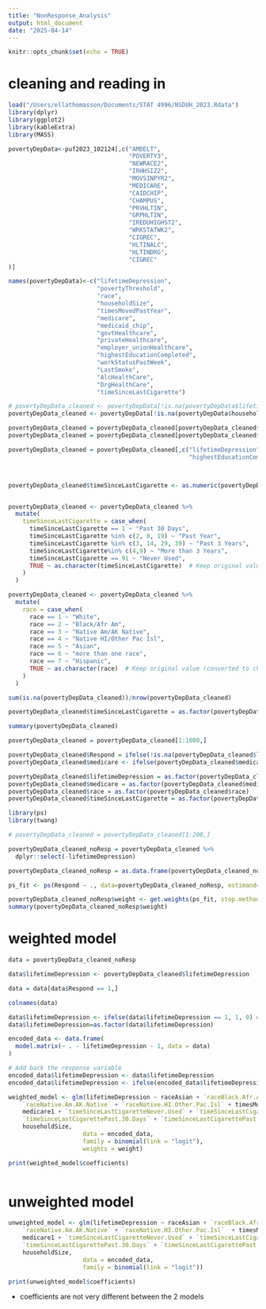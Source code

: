 ```yaml
---
title: "NonResponse_Analysis"
output: html_document
date: "2025-04-14"
---
```


```r
knitr::opts_chunk$set(echo = TRUE)
```


# cleaning and reading in

```r
load("/Users/ellathomasson/Documents/STAT 4996/NSDUH_2023.Rdata")
library(dplyr)
library(ggplot2)
library(kableExtra)
library(MASS)
```



```r
povertyDepData<-puf2023_102124[,c("AMDELT",
                                  "POVERTY3", 
                                  "NEWRACE2",
                                  "IRHHSIZ2",
                                  "MOVSINPYR2",
                                  "MEDICARE",
                                  "CAIDCHIP",
                                  "CHAMPUS",
                                  "PRVHLTIN",
                                  "GRPHLTIN",
                                  "IREDUHIGHST2",
                                  "WRKSTATWK2", 
                                  "CIGREC", 
                                  "HLTINALC", 
                                  "HLTINDRG", 
                                  "CIGREC"
)]

names(povertyDepData)<-c("lifetimeDepression",
                         "povertyThreshold",
                         "race",
                         "householdSize",
                         "timesMovedPastYear",
                         "medicare",
                         "medicaid_chip",
                         "govtHealthcare",
                         "privateHealthcare",
                         "employer_unionHealthcare",
                         "highestEducationCompleted",
                         "workStatusPastWeek",
                         "LastSmoke", 
                         "AlcHealthCare",
                         "DrgHealthCare", 
                         "timeSinceLastCigarette")
```



```r

# povertyDepData_cleaned <- povertyDepData[!is.na(povertyDepData$lifetimeDepression), ]
povertyDepData_cleaned <- povertyDepData[!is.na(povertyDepData$householdSize), ]

povertyDepData_cleaned = povertyDepData_cleaned[povertyDepData_cleaned$timesMovedPastYear < 4,]
povertyDepData_cleaned = povertyDepData_cleaned[povertyDepData_cleaned$medicare < 3,]

povertyDepData_cleaned = povertyDepData_cleaned[,c("lifetimeDepression","race","timesMovedPastYear",
                                                   "highestEducationCompleted","medicare","timeSinceLastCigarette","householdSize")]



povertyDepData_cleaned$timeSinceLastCigarette <- as.numeric(povertyDepData_cleaned$timeSinceLastCigarette)


povertyDepData_cleaned <- povertyDepData_cleaned %>%
  mutate(
    timeSinceLastCigarette = case_when(
      timeSinceLastCigarette == 1 ~ "Past 30 Days",
      timeSinceLastCigarette %in% c(2, 8, 19) ~ "Past Year",
      timeSinceLastCigarette %in% c(3, 14, 29, 39) ~ "Past 3 Years", 
      timeSinceLastCigarette%in% c(4,9) ~ "More than 3 Years",
      timeSinceLastCigarette == 91 ~ "Never Used",
      TRUE ~ as.character(timeSinceLastCigarette)  # Keep original value (converted to character)
    )
  )

povertyDepData_cleaned <- povertyDepData_cleaned %>%
  mutate(
    race = case_when(
      race == 1 ~ "White",
      race == 2 ~ "Black/Afr Am",
      race == 3 ~ "Native Am/AK Native", 
      race == 4 ~ "Native HI/Other Pac Isl",
      race == 5 ~ "Asian",
      race == 6 ~ "more than one race",
      race == 7 ~ "Hispanic",
      TRUE ~ as.character(race)  # Keep original value (converted to character)
    )
  )

```


```r
sum(is.na(povertyDepData_cleaned))/nrow(povertyDepData_cleaned)
```



```r
povertyDepData_cleaned$timeSinceLastCigarette = as.factor(povertyDepData_cleaned$timeSinceLastCigarette)

summary(povertyDepData_cleaned)
```

```r
povertyDepData_cleaned = povertyDepData_cleaned[1:1000,]
```


```r
povertyDepData_cleaned$Respond = ifelse(!is.na(povertyDepData_cleaned$lifetimeDepression), 1, 0) # 1 is "has had depression"
povertyDepData_cleaned$medicare <- ifelse(povertyDepData_cleaned$medicare == 1, 1, 0) # 1 is "covered by medicare" 

povertyDepData_cleaned$lifetimeDepression = as.factor(povertyDepData_cleaned$lifetimeDepression)
povertyDepData_cleaned$medicare = as.factor(povertyDepData_cleaned$medicare)
povertyDepData_cleaned$race = as.factor(povertyDepData_cleaned$race)
povertyDepData_cleaned$timeSinceLastCigarette = as.factor(povertyDepData_cleaned$timeSinceLastCigarette)
```



```r
library(ps)
library(twang)

# povertyDepData_cleaned = povertyDepData_cleaned[1:200,]

povertyDepData_cleaned_noResp = povertyDepData_cleaned %>%
  dplyr::select(-lifetimeDepression) 

povertyDepData_cleaned_noResp = as.data.frame(povertyDepData_cleaned_noResp)

ps_fit <- ps(Respond ~ ., data=povertyDepData_cleaned_noResp, estimand='ATE', verbose=FALSE)

povertyDepData_cleaned_noResp$weight <- get.weights(ps_fit, stop.method="es.mean")
summary(povertyDepData_cleaned_noResp$weight)
```


# weighted model

```r

data = povertyDepData_cleaned_noResp

data$lifetimeDepression <- povertyDepData_cleaned$lifetimeDepression

data = data[data$Respond == 1,]

colnames(data)

data$lifetimeDepression <- ifelse(data$lifetimeDepression == 1, 1, 0) # 1 is "has had depression"
data$lifetimeDepression=as.factor(data$lifetimeDepression)

encoded_data <- data.frame(
  model.matrix(~ . - lifetimeDepression - 1, data = data)
)

# Add back the response variable
encoded_data$lifetimeDepression <- data$lifetimeDepression
encoded_data$lifetimeDepression <- ifelse(encoded_data$lifetimeDepression == "1", 1, 0)

weighted_model <- glm(lifetimeDepression ~ raceAsian + `raceBlack.Afr.Am` + raceHispanic + `racemore.than.one.race` + 
    `raceNative.Am.AK.Native` + `raceNative.HI.Other.Pac.Isl` + timesMovedPastYear + highestEducationCompleted + 
    medicare1 + `timeSinceLastCigaretteNever.Used` + `timeSinceLastCigarettePast.3.Years` + 
    `timeSinceLastCigarettePast.30.Days` + `timeSinceLastCigarettePast.Year` + 
    householdSize, 
                     data = encoded_data,
                     family = binomial(link = "logit"),
                     weights = weight)

print(weighted_model$coefficients)



```

# unweighted model

```r
unweighted_model <- glm(lifetimeDepression ~ raceAsian + `raceBlack.Afr.Am` + raceHispanic + `racemore.than.one.race` + 
    `raceNative.Am.AK.Native` + `raceNative.HI.Other.Pac.Isl`  + timesMovedPastYear + highestEducationCompleted + 
    medicare1 + `timeSinceLastCigaretteNever.Used` + `timeSinceLastCigarettePast.3.Years` + 
    `timeSinceLastCigarettePast.30.Days` + `timeSinceLastCigarettePast.Year` + 
    householdSize, 
                     data = encoded_data,
                     family = binomial(link = "logit"))

print(unweighted_model$coefficients)
```


* coefficients are not very different between the 2 models  


